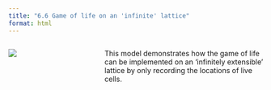 ```yaml
---
title: "6.6 Game of life on an 'infinite' lattice"
format: html
---
```


:::: {.columns}
::: {.column width=35%}
[![](6.6-infinite-life.png)](6.6-infinite-life.nlogox)
:::

::: {.column width=65%}
This model demonstrates how the game of life can be implemented on an ‘infinitely extensible’ lattice by only recording the locations of live cells.
:::
::::